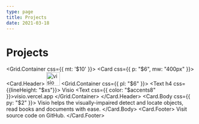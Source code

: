 ```yaml
---
type: page
title: Projects
date: 2021-03-18
---
```


# Projects


<Grid.Container css={{ mt: '$10' }}>
  <Card css={{ p: "$6", mw: "400px" }}>
    <Card.Header>
      <img
        alt="visio logo"
        src="https://raw.githubusercontent.com/dimaestra/visio/main/android-icon-36x36.png"
        width="36px"
        height="36px"
      />
      <Grid.Container css={{ pl: "$6" }}>
        <Grid xs={12}>
          <Text h4 css={{lineHeight: "$xs"}}>
            Visio
          </Text>
        </Grid>
        <Grid xs={12}>
          <Text css={{ color: "$accents8" }}>visio.vercel.app</Text>
        </Grid>
      </Grid.Container>
    </Card.Header>
    <Card.Body css={{ py: "$2" }}>
      <Text>
        Visio helps the visually-impaired detect and locate objects, read books and documents with ease.
      </Text>
    </Card.Body>
    <Card.Footer>
      <Link
        icon
        color="primary"
        target="_blank"
        href="https://github.com/dimaestra/visio"
      >
        Visit source code on GitHub.
      </Link>
    </Card.Footer>
  </Card>
</Grid>